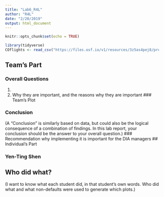 ```yaml
---
title: "Lab6_R4L"
author: "R4L"
date: "2/20/2019"
output: html_document
---
```


```r
knitr::opts_chunk$set(echo = TRUE)
```

```r
library(tidyverse)
COflights <- read_csv("https://files.osf.io/v1/resources/3z5as4pej8/providers/osfstorage/5a8ca28f57103100104584db")
```

## Team's Part

### Overall Questions 

1. 
2.
Why they are important, and the reasons why they are important
### Team's Plot

### Conclusion
(A “Conclusion” is similarly based on data, but could also be the logical consequence of a combination of findings. In this lab report, your conclusion should be the answer to your overall question.)
### Recommendation
why implementing it is important for the DIA managers
## Individual’s Part

### Yen-Ting Shen

## Who did what?
(I want to know what each student did, in that student’s own words. Who did what and what non-defaults were used to generate which plots.)